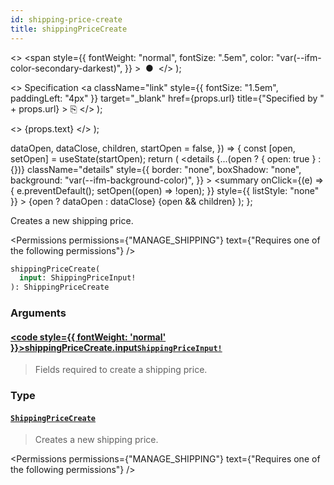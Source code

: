 ```yaml
---
id: shipping-price-create
title: shippingPriceCreate
---
```


  <>
    <span
      style={{
        fontWeight: "normal",
        fontSize: ".5em",
        color: "var(--ifm-color-secondary-darkest)",
      }}
    >
      &nbsp;●&nbsp;
    </span>
  </>
);

  <>
    Specification
    <a
      className="link"
      style={{ fontSize: "1.5em", paddingLeft: "4px" }}
      target="\_blank"
      href={props.url}
      title={"Specified by " + props.url}
    >
      ⎘
    </a>
  </>
);

  <>
    <span className={props.class}>{props.text}</span>
  </>
);


  dataOpen,
  dataClose,
  children,
  startOpen = false,
}) => {
  const [open, setOpen] = useState(startOpen);
  return (
    <details
      {...(open ? { open: true } : {})}
      className="details"
      style={{
        border: "none",
        boxShadow: "none",
        background: "var(--ifm-background-color)",
      }}
    >
      <summary
        onClick={(e) => {
          e.preventDefault();
          setOpen((open) => !open);
        }}
        style={{ listStyle: "none" }}
      >
        {open ? dataOpen : dataClose}
      </summary>
      {open && children}
    </details>
  );
};

Creates a new shipping price.

<Permissions
  permissions={"MANAGE_SHIPPING"}
  text={"Requires one of the following permissions"}
/>

```graphql
shippingPriceCreate(
  input: ShippingPriceInput!
): ShippingPriceCreate
```

### Arguments

#### [<code style={{ fontWeight: 'normal' }}>shippingPriceCreate.<b>input</b></code>](#)<Bullet />[`ShippingPriceInput!`](../../../api-reference/shipping/inputs/shipping-price-input) <Badge class="badge badge--secondary" text="non-null"/> <Badge class="badge badge--secondary" text="input"/> <Badge class="badge badge--secondary" text="shipping"/>

> Fields required to create a shipping price.

### Type

#### [`ShippingPriceCreate`](../../../api-reference/shipping/objects/shipping-price-create) <Badge class="badge badge--secondary" text="object"/> <Badge class="badge badge--secondary" text="shipping"/>

> Creates a new shipping price.

<Permissions
  permissions={"MANAGE_SHIPPING"}
  text={"Requires one of the following permissions"}
/>

